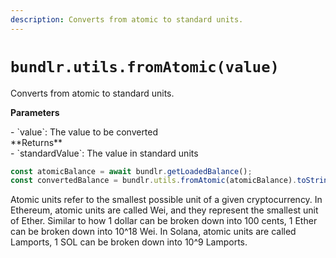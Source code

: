 ```yaml
---
description: Converts from atomic to standard units.
---
```



# `bundlr.utils.fromAtomic(value)`

Converts from atomic to standard units.

**Parameters**

<div className="-mt-6" />- `value`: The value to be converted
<div className="-mt-6" />
**Returns**

<div className="-mt-6" />- `standardValue`: The value in standard units

```js
const atomicBalance = await bundlr.getLoadedBalance();
const convertedBalance = bundlr.utils.fromAtomic(atomicBalance).toString();
```

<Callout type="info" emoji="ℹ️">
  Atomic units refer to the smallest possible unit of a given cryptocurrency. In
  Ethereum, atomic units are called Wei, and they represent the smallest unit of
  Ether. Similar to how 1 dollar can be broken down into 100 cents, 1 Ether can
  be broken down into 10^18 Wei. In Solana, atomic units are called Lamports, 1
  SOL can be broken down into 10^9 Lamports.
</Callout>
